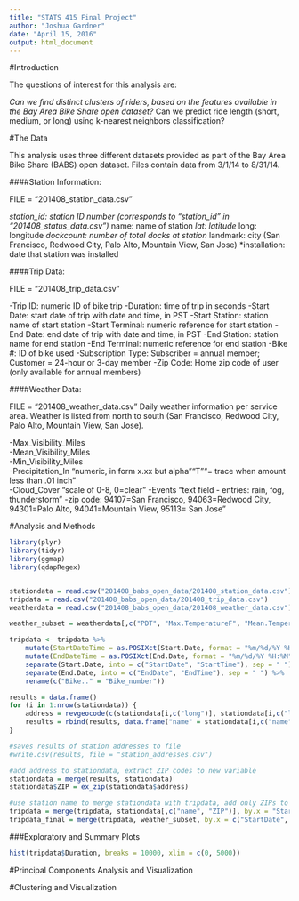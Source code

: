 ```yaml
---
title: "STATS 415 Final Project"
author: "Joshua Gardner"
date: "April 15, 2016"
output: html_document
---
```


#Introduction

The questions of interest for this analysis are: 

*Can we find distinct clusters of riders, based on the features available in the Bay Area Bike Share open dataset?
*Can we predict ride length (short, medium, or long) using k-nearest neighbors classification?

#The Data

This analysis uses three different datasets provided as part of the Bay Area Bike Share (BABS) open dataset. Files contain data from  3/1/14 to 8/31/14.

####Station Information:

FILE = "201408_station_data.csv"


*station_id: station ID number (corresponds to "station_id" in "201408_status_data.csv")
*name: name of station
*lat: latitude
*long: longitude
*dockcount: number of total docks at station
*landmark: city (San Francisco, Redwood City, Palo Alto, Mountain View, San Jose)
*installation: date that station was installed 

####Trip Data:

FILE = "201408_trip_data.csv"


-Trip ID: numeric ID of bike trip
-Duration: time of trip in seconds
-Start Date: start date of trip with date and time, in PST
-Start Station: station name of start station
-Start Terminal: numeric reference for start station
-End Date: end date of trip with date and time, in PST
-End Station: station name for end station
-End Terminal: numeric reference for end station
-Bike #: ID of bike used
-Subscription Type: Subscriber = annual member; Customer = 24-hour or 3-day member
-Zip Code: Home zip code of user (only available for annual members)


####Weather Data:

FILE = "201408_weather_data.csv"
Daily weather information per service area. Weather is listed from north to south (San Francisco, Redwood City, Palo Alto, Mountain View, San Jose).
    
-Max_Visibility_Miles 	
-Mean_Visibility_Miles 	
-Min_Visibility_Miles 	 		
-Precipitation_In 	"numeric, in form x.xx but alpha ""T""= trace when amount less than .01 inch"	
-Cloud_Cover 	"scale of 0-8, 0=clear"	
-Events	"text field - entries: rain, fog, thunderstorm"	
-zip code: 94107=San Francisco, 94063=Redwood City, 94301=Palo Alto, 94041=Mountain View, 95113= San Jose"

#Analysis and Methods


```r
library(plyr)
library(tidyr)
library(ggmap)
library(qdapRegex)


stationdata = read.csv("201408_babs_open_data/201408_station_data.csv")
tripdata = read.csv("201408_babs_open_data/201408_trip_data.csv")
weatherdata = read.csv("201408_babs_open_data/201408_weather_data.csv")

weather_subset = weatherdata[,c("PDT", "Max.TemperatureF", "Mean.TemperatureF", "Min.TemperatureF", "Mean.Humidity", "Mean.VisibilityMiles", "Mean.Wind.SpeedMPH", "Max.Gust.SpeedMPH", "PrecipitationIn", "CloudCover", "Events", "Zip")]

tripdata <- tripdata %>%
    mutate(StartDateTime = as.POSIXct(Start.Date, format = "%m/%d/%Y %H:%M", tz = "Pacific")) %>%
    mutate(EndDateTime = as.POSIXct(End.Date, format = "%m/%d/%Y %H:%M", tz = "Pacific")) %>%
    separate(Start.Date, into = c("StartDate", "StartTime"), sep = " ") %>%
    separate(End.Date, into = c("EndDate", "EndTime"), sep = " ") %>%
    rename(c("Bike.." = "Bike_number"))

results = data.frame()
for (i in 1:nrow(stationdata)) {
    address = revgeocode(c(stationdata[i,c("long")], stationdata[i,c("lat")]))
    results = rbind(results, data.frame("name" = stationdata[i,c("name")], "address" = address))
}

#saves results of station addresses to file
#write.csv(results, file = "station_addresses.csv")

#add address to stationdata, extract ZIP codes to new variable
stationdata = merge(results, stationdata)
stationdata$ZIP = ex_zip(stationdata$address)

#use station name to merge stationdata with tripdata, add only ZIPs to tripdata
tripdata = merge(tripdata, stationdata[,c("name", "ZIP")], by.x = "Start.Station", by.y = "name")
tripdata_final = merge(tripdata, weather_subset, by.x = c("StartDate", "ZIP"), by.y = c("PDT", "Zip"))
```


###Exploratory and Summary Plots
```r
hist(tripdata$Duration, breaks = 10000, xlim = c(0, 5000))

```



#Principal Components Analysis and Visualization

#Clustering and Visualization







